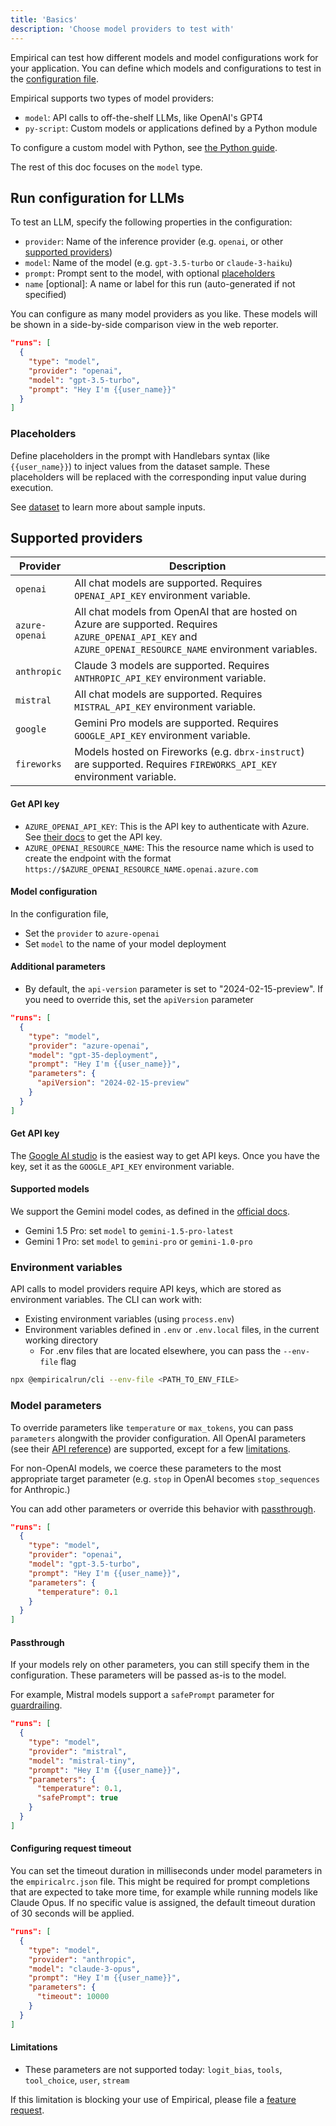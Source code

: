 ```yaml
---
title: 'Basics'
description: 'Choose model providers to test with'
---
```


Empirical can test how different models and model configurations work for your
application. You can define which models and configurations to test in the
[configuration file](../configuration).

Empirical supports two types of model providers:

- `model`: API calls to off-the-shelf LLMs, like OpenAI's GPT4
- `py-script`: Custom models or applications defined by a Python module

To configure a custom model with Python, see [the Python guide](./custom).

The rest of this doc focuses on the `model` type.

## Run configuration for LLMs

To test an LLM, specify the following properties in the configuration:

- `provider`: Name of the inference provider (e.g. `openai`, or other [supported providers](#supported-providers))
- `model`: Name of the model (e.g. `gpt-3.5-turbo` or `claude-3-haiku`)
- `prompt`: Prompt sent to the model, with optional [placeholders](#placeholders)
- `name` [optional]: A name or label for this run (auto-generated if not specified)

You can configure as many model providers as you like. These models will be shown in a 
side-by-side comparison view in the web reporter.

```json empiricalrc.json
"runs": [
  {
    "type": "model",
    "provider": "openai",
    "model": "gpt-3.5-turbo",
    "prompt": "Hey I'm {{user_name}}"
  }
]
```

### Placeholders

Define placeholders in the prompt with Handlebars syntax (like `{{user_name}}`) to inject values
from the dataset sample. These placeholders will be replaced with the corresponding input value
during execution.

See [dataset](../dataset/basics) to learn more about sample inputs.

## Supported providers

| Provider | Description |
|----------|-------------|
| `openai` | All chat models are supported. Requires `OPENAI_API_KEY` environment variable. |
| `azure-openai` | All chat models from OpenAI that are hosted on Azure are supported. Requires `AZURE_OPENAI_API_KEY` and `AZURE_OPENAI_RESOURCE_NAME` environment variables. |
| `anthropic` | Claude 3 models are supported. Requires `ANTHROPIC_API_KEY` environment variable. |
| `mistral` | All chat models are supported. Requires `MISTRAL_API_KEY` environment variable. |
| `google` | Gemini Pro models are supported. Requires `GOOGLE_API_KEY` environment variable. |
| `fireworks` | Models hosted on Fireworks (e.g. `dbrx-instruct`) are supported. Requires `FIREWORKS_API_KEY` environment variable. |

<AccordionGroup>
<Accordion title="Using models from Azure OpenAI">

#### Get API key

- `AZURE_OPENAI_API_KEY`: This is the API key to authenticate with Azure. See [their docs](https://learn.microsoft.com/en-us/javascript/api/overview/azure/openai-readme?view=azure-node-preview#using-an-api-key-from-azure) to get the API key.
- `AZURE_OPENAI_RESOURCE_NAME`: This the resource name which is used to create the endpoint with the format `https://$AZURE_OPENAI_RESOURCE_NAME.openai.azure.com`

#### Model configuration

In the configuration file,
- Set the `provider` to `azure-openai`
- Set `model` to the name of your model deployment

#### Additional parameters

- By default, the `api-version` parameter is set to "2024-02-15-preview". If you need to override this, set the `apiVersion` parameter


```json
"runs": [
  {
    "type": "model",
    "provider": "azure-openai",
    "model": "gpt-35-deployment",
    "prompt": "Hey I'm {{user_name}}",
    "parameters": {
      "apiVersion": "2024-02-15-preview"
    }
  }
]
```

</Accordion>
<Accordion title="Using models from Google">

#### Get API key

The [Google AI studio](https://aistudio.google.com/) is the easiest way to get API keys. Once you have the key,
set it as the `GOOGLE_API_KEY` environment variable.

#### Supported models

We support the Gemini model codes, as defined in the [official docs](https://ai.google.dev/models/gemini).

- Gemini 1.5 Pro: set `model` to `gemini-1.5-pro-latest`
- Gemini 1 Pro: set `model` to `gemini-pro` or `gemini-1.0-pro`

</Accordion>
</AccordionGroup>

### Environment variables

API calls to model providers require API keys, which are stored as environment variables. The CLI can work with:

- Existing environment variables (using `process.env`)
- Environment variables defined in `.env` or `.env.local` files, in the current working directory
  - For .env files that are located elsewhere, you can pass the `--env-file` flag

```sh
npx @empiricalrun/cli --env-file <PATH_TO_ENV_FILE>
```

### Model parameters

To override parameters like `temperature` or `max_tokens`, you can pass `parameters` alongwith the provider
configuration. All OpenAI parameters (see their [API reference](https://platform.openai.com/docs/api-reference/chat/create))
are supported, except for a few [limitations](#limitations).

For non-OpenAI models, we coerce these parameters to the most appropriate target parameter (e.g. `stop` in OpenAI
becomes `stop_sequences` for Anthropic.)

You can add other parameters or override this behavior with [passthrough](#passthrough).

```json empiricalrc.json
"runs": [
  {
    "type": "model",
    "provider": "openai",
    "model": "gpt-3.5-turbo",
    "prompt": "Hey I'm {{user_name}}",
    "parameters": {
      "temperature": 0.1
    }
  }
]
```

#### Passthrough

If your models rely on other parameters, you can still specify them in the configuration. These
parameters will be passed as-is to the model.

For example, Mistral models support a `safePrompt` parameter for [guardrailing](https://docs.mistral.ai/platform/guardrailing/).

```json empiricalrc.json
"runs": [
  {
    "type": "model",
    "provider": "mistral",
    "model": "mistral-tiny",
    "prompt": "Hey I'm {{user_name}}",
    "parameters": {
      "temperature": 0.1,
      "safePrompt": true
    }
  }
]
```

#### Configuring request timeout

You can set the timeout duration in milliseconds under model parameters in the `empiricalrc.json` file. This might be required for prompt completions that are expected to take more time, for example while running models like Claude Opus. If no specific value is assigned, the default timeout duration of 30 seconds will be applied.

```json empiricalrc.json
"runs": [
  {
    "type": "model",
    "provider": "anthropic",
    "model": "claude-3-opus",
    "prompt": "Hey I'm {{user_name}}",
    "parameters": {
      "timeout": 10000
    }
  }
]
```

#### Limitations

- These parameters are not supported today: `logit_bias`, `tools`, `tool_choice`, `user`, `stream`

If this limitation is blocking your use of Empirical, please file a [feature request](https://github.com/empirical-run/empirical/issues/new).
